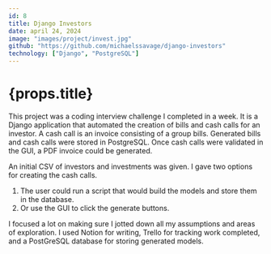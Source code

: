 ```yaml
---
id: 8
title: Django Investors
date: april 24, 2024
image: "images/project/invest.jpg"
github: "https://github.com/michaelssavage/django-investors"
technology: ["Django", "PostgreSQL"]
---
```


# {props.title}

This project was a coding interview challenge I completed in a week. It is a Django application that automated the creation of bills and cash calls for an investor. A cash call is an invoice consisting of a group bills. Generated bills and cash calls were stored in PostgreSQL. Once cash calls were validated in the GUI, a PDF invoice could be generated.

An initial CSV of investors and investments was given. I gave two options for creating the cash calls.

1. The user could run a script that would build the models and store them in the database.
2. Or use the GUI to click the generate buttons.

I focused a lot on making sure I jotted down all my assumptions and areas of exploration. I used Notion for writing, Trello for tracking work completed, and a PostGreSQL database for storing generated models.
